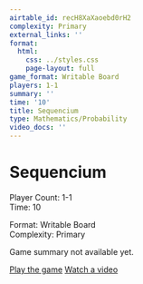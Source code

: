 ```yaml
---
airtable_id: recH8XaXaoebd0rH2
complexity: Primary
external_links: ''
format:
  html:
    css: ../styles.css
    page-layout: full
game_format: Writable Board
players: 1-1
summary: ''
time: '10'
title: Sequencium
type: Mathematics/Probability
video_docs: ''
---
```


# Sequencium

:::{.game-info-box}
:::{.game-stats}
:::{.left-stats}
Player Count: 1-1  
Time: 10
:::
:::{.right-stats}
Format: Writable Board  
Complexity: Primary
:::
:::
:::

Game summary not available yet.

:::{.game-actions}
<a href="#" class="btn btn-play disabled-button"><i class="fa fa-gamepad"></i> Play the game</a>
<a href="#" class="btn btn-watch disabled-button"><i class="fa fa-video"></i> Watch a video</a>
:::